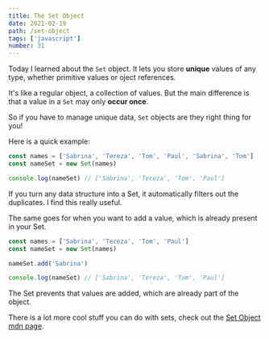 ```yaml
---
title: The Set Object
date: 2021-02-19
path: /set-object
tags: ['javascript']
number: 31
---
```


Today I learned about the `Set` object. It lets you store **unique** values of
any type, whether primitive values or oject references.

It's like a regular object, a collection of values. But the main difference is
that a value in a `Set` may only **occur once**.

So if you have to manage unique data, `Set` objects are they right thing for
you!

Here is a quick example:

```javascript
const names = ['Sabrina', 'Tereza', 'Tom', 'Paul', 'Sabrina', 'Tom']
const nameSet = new Set(names)

console.log(nameSet) // ['Sabrina', 'Tereza', 'Tom', 'Paul']
```

If you turn any data structure into a Set, it automatically filters out the
duplicates. I find this really useful.

The same goes for when you want to add a value, which is already present in your
Set.

```javascript
const names = ['Sabrina', 'Tereza', 'Tom', 'Paul']
const nameSet = new Set(names)

nameSet.add('Sabrina')

console.log(nameSet) // ['Sabrina', 'Tereza', 'Tom', 'Paul']
```

The Set prevents that values are added, which are already part of the object.

There is a lot more cool stuff you can do with sets, check out the
[Set Object mdn page](https://developer.mozilla.org/en-US/docs/Web/JavaScript/Reference/Global_Objects/Set).
